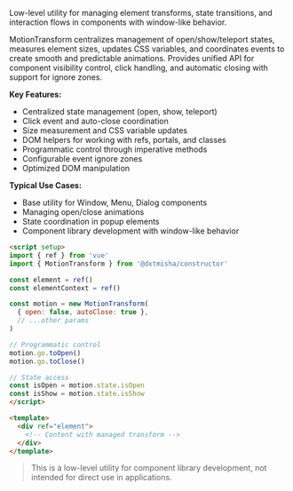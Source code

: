 Low-level utility for managing element transforms, state transitions, and interaction flows in components with window-like behavior.

MotionTransform centralizes management of open/show/teleport states, measures element sizes, updates CSS variables, and coordinates events to create smooth and predictable animations. Provides unified API for component visibility control, click handling, and automatic closing with support for ignore zones.

**Key Features:**

- Centralized state management (open, show, teleport)
- Click event and auto-close coordination
- Size measurement and CSS variable updates
- DOM helpers for working with refs, portals, and classes
- Programmatic control through imperative methods
- Configurable event ignore zones
- Optimized DOM manipulation

**Typical Use Cases:**

- Base utility for Window, Menu, Dialog components
- Managing open/close animations
- State coordination in popup elements
- Component library development with window-like behavior

```html
<script setup>
import { ref } from 'vue'
import { MotionTransform } from '@dxtmisha/constructor'

const element = ref()
const elementContext = ref()

const motion = new MotionTransform(
  { open: false, autoClose: true },
  // ...other params
)

// Programmatic control
motion.go.toOpen()
motion.go.toClose()

// State access
const isOpen = motion.state.isOpen
const isShow = motion.state.isShow
</script>

<template>
  <div ref="element">
    <!-- Content with managed transform -->
  </div>
</template>
```

> This is a low-level utility for component library development, not intended for direct use in applications.
